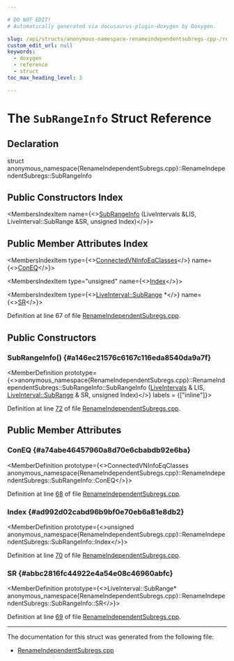 ```yaml
---

# DO NOT EDIT!
# Automatically generated via docusaurus-plugin-doxygen by Doxygen.

slug: /api/structs/anonymous-namespace-renameindependentsubregs-cpp-/renameindependentsubregs/subrangeinfo
custom_edit_url: null
keywords:
  - doxygen
  - reference
  - struct
toc_max_heading_level: 3

---
```





# The `SubRangeInfo` Struct Reference

<DoxygenPage pluginConfig={pluginConfig}>



## Declaration

<CodeBlock>struct anonymous_namespace{RenameIndependentSubregs.cpp}::RenameIndependentSubregs::SubRangeInfo</CodeBlock>

## Public Constructors Index

<MembersIndex>

<MembersIndexItem
  name={<><a href="#a146ec21576c6167c116eda8540da9a7f">SubRangeInfo</a> (LiveIntervals &amp;LIS, LiveInterval::SubRange &amp;SR, unsigned Index)</>}>
</MembersIndexItem>

</MembersIndex>

## Public Member Attributes Index

<MembersIndex>

<MembersIndexItem
  type={<><a href="/docs/api/classes/llvm/connectedvninfoeqclasses">ConnectedVNInfoEqClasses</a></>}
  name={<><a href="#a74abe46457960a8d70e6cbabdb92e6ba">ConEQ</a></>}>
</MembersIndexItem>

<MembersIndexItem
  type="unsigned"
  name={<><a href="#ad992d02cabd96b9bf0e70eb6a81e8db2">Index</a></>}>
</MembersIndexItem>

<MembersIndexItem
  type={<><a href="/docs/api/classes/llvm/liveinterval/subrange">LiveInterval::SubRange</a> &#42;</>}
  name={<><a href="#abbc2816fc44922e4a54e08c46960abfc">SR</a></>}>
</MembersIndexItem>

</MembersIndex>


Definition at line 67 of file <a href="/docs/api/files/lib/lib/codegen/renameindependentsubregs-cpp">RenameIndependentSubregs.cpp</a>.

<SectionDefinition>

## Public Constructors

### SubRangeInfo() {#a146ec21576c6167c116eda8540da9a7f}

<MemberDefinition
  prototype={<>anonymous&#95;namespace&#123;RenameIndependentSubregs.cpp&#125;::RenameIndependentSubregs::SubRangeInfo::SubRangeInfo (<a href="/docs/api/classes/llvm/liveintervals">LiveIntervals</a> &amp; LIS, <a href="/docs/api/classes/llvm/liveinterval/subrange">LiveInterval::SubRange</a> &amp; SR, unsigned Index)</>}
  labels = {["inline"]}>

Definition at line <a href="/docs/api/files/lib/lib/codegen/renameindependentsubregs-cpp/#l00072">72</a> of file <a href="/docs/api/files/lib/lib/codegen/renameindependentsubregs-cpp">RenameIndependentSubregs.cpp</a>.
</MemberDefinition>

</SectionDefinition>

<SectionDefinition>

## Public Member Attributes

### ConEQ {#a74abe46457960a8d70e6cbabdb92e6ba}

<MemberDefinition
  prototype={<>ConnectedVNInfoEqClasses anonymous&#95;namespace&#123;RenameIndependentSubregs.cpp&#125;::RenameIndependentSubregs::SubRangeInfo::ConEQ</>}>

Definition at line <a href="/docs/api/files/lib/lib/codegen/renameindependentsubregs-cpp/#l00068">68</a> of file <a href="/docs/api/files/lib/lib/codegen/renameindependentsubregs-cpp">RenameIndependentSubregs.cpp</a>.
</MemberDefinition>

### Index {#ad992d02cabd96b9bf0e70eb6a81e8db2}

<MemberDefinition
  prototype={<>unsigned anonymous&#95;namespace&#123;RenameIndependentSubregs.cpp&#125;::RenameIndependentSubregs::SubRangeInfo::Index</>}>

Definition at line <a href="/docs/api/files/lib/lib/codegen/renameindependentsubregs-cpp/#l00070">70</a> of file <a href="/docs/api/files/lib/lib/codegen/renameindependentsubregs-cpp">RenameIndependentSubregs.cpp</a>.
</MemberDefinition>

### SR {#abbc2816fc44922e4a54e08c46960abfc}

<MemberDefinition
  prototype={<>LiveInterval::SubRange&#42; anonymous&#95;namespace&#123;RenameIndependentSubregs.cpp&#125;::RenameIndependentSubregs::SubRangeInfo::SR</>}>

Definition at line <a href="/docs/api/files/lib/lib/codegen/renameindependentsubregs-cpp/#l00069">69</a> of file <a href="/docs/api/files/lib/lib/codegen/renameindependentsubregs-cpp">RenameIndependentSubregs.cpp</a>.
</MemberDefinition>

</SectionDefinition>

<hr/>

The documentation for this struct was generated from the following file:

<ul>
<li><a href="/docs/api/files/lib/lib/codegen/renameindependentsubregs-cpp">RenameIndependentSubregs.cpp</a></li>
</ul>

</DoxygenPage>
